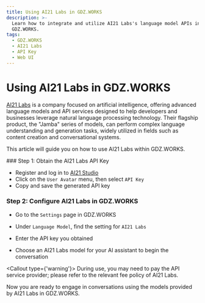```yaml
---
title: Using AI21 Labs in GDZ.WORKS
description: >-
  Learn how to integrate and utilize AI21 Labs's language model APIs in
  GDZ.WORKS.
tags:
  - GDZ.WORKS
  - AI21 Labs
  - API Key
  - Web UI
---
```


# Using AI21 Labs in GDZ.WORKS

[AI21 Labs](https://www.ai21.com/) is a company focused on artificial intelligence, offering advanced language models and API services designed to help developers and businesses leverage natural language processing technology. Their flagship product, the "Jamba" series of models, can perform complex language understanding and generation tasks, widely utilized in fields such as content creation and conversational systems.

This article will guide you on how to use AI21 Labs within GDZ.WORKS.

<Steps>
  ### Step 1: Obtain the AI21 Labs API Key

  - Register and log in to [AI21 Studio](https://studio.ai21.com)
  - Click on the `User Avatar` menu, then select `API Key`
  - Copy and save the generated API key

  ### Step 2: Configure AI21 Labs in GDZ.WORKS

  - Go to the `Settings` page in GDZ.WORKS

  - Under `Language Model`, find the setting for `AI21 Labs`

  - Enter the API key you obtained

  - Choose an AI21 Labs model for your AI assistant to begin the conversation

  <Callout type={'warning'}>
    During use, you may need to pay the API service provider; please refer to the relevant fee policy
    of AI21 Labs.
  </Callout>
</Steps>

Now you are ready to engage in conversations using the models provided by AI21 Labs in GDZ.WORKS.
